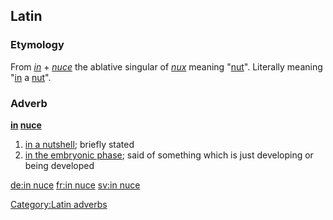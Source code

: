 ==Latin==
===Etymology===
From ''[[in#Latin|in]]'' + ''[[nuce]]'' the ablative singular of ''[[nux]]'' meaning "[[nut]]". Literally meaning "[[in]] a [[nut]]".
===Adverb===
'''[[in#Latin|in]] [[nux#Latin|nuce]]'''

# [[in a nutshell]]; briefly stated
# [[in the embryonic phase]]; said of something which is just developing or being developed

[[Category:Latin adverbs]]

[[de:in nuce]]
[[fr:in nuce]]
[[sv:in nuce]]